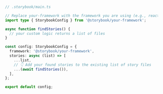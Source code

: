 ```ts
// .storybook/main.ts

// Replace your-framework with the framework you are using (e.g., react-webpack5, vue3-vite)
import type { StorybookConfig } from '@storybook/your-framework';

async function findStories() {
  // your custom logic returns a list of files
}

const config: StorybookConfig = {
  framework: '@storybook/your-framework',
  stories: async (list) => [
    ...list,
    // 👇 Add your found stories to the existing list of story files
    ...(await findStories()),
  ],
};

export default config;
```

